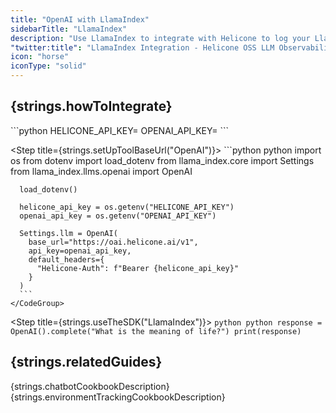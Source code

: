 ```yaml
---
title: "OpenAI with LlamaIndex"
sidebarTitle: "LlamaIndex"
description: "Use LlamaIndex to integrate with Helicone to log your LlamaIndex usage."
"twitter:title": "LlamaIndex Integration - Helicone OSS LLM Observability"
icon: "horse"
iconType: "solid"
---
```



## {strings.howToIntegrate}

<Steps>
  <Step title={strings.generateKey}>
    <div dangerouslySetInnerHTML={{ __html: strings.generateKeyInstructions }} />
  </Step>

   <Step title={strings.setApiKey}>
    ```python
    HELICONE_API_KEY=<your-helicone-api-key>
    OPENAI_API_KEY=<your-openai-api-key>
    ```
  </Step>

  <Step title={strings.setUpToolBaseUrl("OpenAI")}>
    <CodeGroup>
      ```python python
      import os
      from dotenv import load_dotenv
      from llama_index.core import Settings
      from llama_index.llms.openai import OpenAI

      load_dotenv()

      helicone_api_key = os.getenv("HELICONE_API_KEY")
      openai_api_key = os.getenv("OPENAI_API_KEY")

      Settings.llm = OpenAI(
        base_url="https://oai.helicone.ai/v1",
        api_key=openai_api_key,
        default_headers={
          "Helicone-Auth": f"Bearer {helicone_api_key}"
        }
      )
      ```
    </CodeGroup>
  </Step>

  <Step title={strings.useTheSDK("LlamaIndex")}>
    ```python python
      response = OpenAI().complete("What is the meaning of life?")
      print(response)
    ```
  </Step>

  <Step title={strings.verifyInHelicone}>
    <div dangerouslySetInnerHTML={{ __html: strings.verifyInHeliconeDesciption("OpenAI") }} />
  </Step>
</Steps>

## {strings.relatedGuides}

<CardGroup cols={2}>
  <Card
    title="Building a chatbot with OpenAI structured outputs"
    icon="lightbulb"
    href="/guides/cookbooks/openai-structured-outputs"
    iconType="light"
    vertical
  >
    {strings.chatbotCookbookDescription}
  </Card>
  <Card
    title="LLM Tracking with multiple environments"
    icon="viruses"
    href="/guides/cookbooks/environment-tracking"
    iconType="light"
    vertical
  >
    {strings.environmentTrackingCookbookDescription}
    </Card>
</CardGroup>
